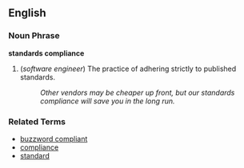==English==

===Noun Phrase===
'''standards compliance'''

# (''software engineer'') The practice of adhering strictly to published standards.
#: ''Other vendors may be cheaper up front, but our standards compliance will save you in the long run.''

===Related Terms===
*[[buzzword compliant]]
*[[compliance]]
*[[standard]]